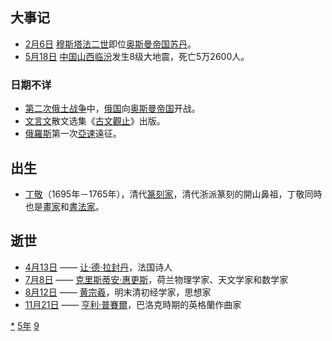 {{yearTOC|1695|清'''[[康熙_(年号)|康熙]]三十四年'''；越南'''[[正和_(越南)|正和]]十六年'''；日本'''[[元祿|元祿]]八年'''}}
== 大事记 ==
*[[2月6日|2月6日]] [[穆斯塔法二世|穆斯塔法二世]]即位[[奥斯曼帝国苏丹|奥斯曼帝国苏丹]]。
*[[5月18日|5月18日]] [[中國|中国]][[山西省|山西]][[临汾市|临汾]]发生8级大地震，死亡5万2600人。

=== 日期不详 ===
*[[第二次俄土战争|第二次俄土战争]]中，[[俄国|俄国]]向[[奥斯曼帝国|奥斯曼帝国]]开战。
*[[文言文|文言文]]散文选集《[[古文觀止|古文觀止]]》出版。
*[[俄羅斯|俄羅斯]]第一次[[亞速|亞速]]遠征。

== 出生 ==
* [[丁敬|丁敬]]（1695年－1765年），清代[[篆刻家|篆刻家]]，清代浙派篆刻的開山鼻祖，丁敬同時也是[[畫家|畫家]]和[[書法家|書法家]]。

== 逝世 ==
{{Wikisource year mention}}
*[[4月13日|4月13日]] —— [[让·德·拉封丹|让·德·拉封丹]]，法国诗人
*[[7月8日|7月8日]] —— [[克里斯蒂安·惠更斯|克里斯蒂安·惠更斯]]，荷兰物理学家、天文学家和数学家
*[[8月12日|8月12日]] —— [[黄宗羲|黄宗羲]]，明末清初经学家，思想家
*[[11月21日|11月21日]] —— [[亨利·普賽爾|亨利·普賽爾]]，巴洛克時期的英格蘭作曲家

[[Category:1695年|*]]
[[Category:1690年代|5年]]
[[Category:17世纪各年|9]]
